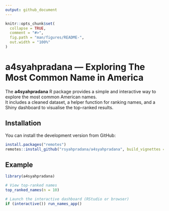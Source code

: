 ```yaml
---
output: github_document
---
```



```r
knitr::opts_chunk$set(
  collapse = TRUE,
  comment = "#>",
  fig.path = "man/figures/README-",
  out.width = "100%"
)
```

# a4syahpradana — Exploring The Most Common Name in America

The **a4syahpradana** R package provides a simple and interactive way to explore the most common American names.  
It includes a cleaned dataset, a helper function for ranking names, and a Shiny dashboard to visualise the top-ranked results.

## Installation

You can install the development version from GitHub:
```r
install.packages("remotes")
remotes::install_github("rsyahpradana/a4syahpradana", build_vignettes = TRUE)
```

## Example
```r
library(a4syahpradana)

# View top-ranked names
top_ranked_names(n = 10)

# Launch the interactive dashboard (RStudio or browser)
if (interactive()) run_names_app()
```
